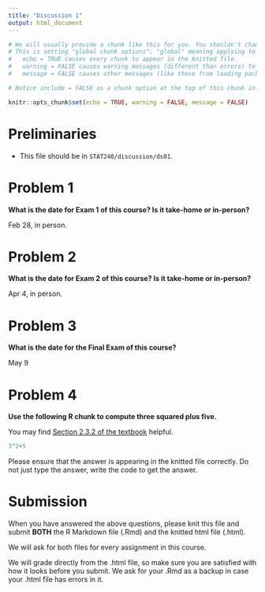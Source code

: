 ---
title: "Discussion 1"
output: html_document
---

```{r setup, include=FALSE}
# We will usually provide a chunk like this for you. You shouldn't change this chunk until and unless you know what you are doing.
# This is setting "global chunk options"; "global" meaning applying to every chunk in the rest of the document.
#   echo = TRUE causes every chunk to appear in the knitted file.
#   warning = FALSE causes warning messages (different than errors) to NOT appear in the knitted file.
#   message = FALSE causes other messages (like those from loading packages) to NOT appear in the knitted file.

# Notice include = FALSE as a chunk option at the top of this chunk in line 6. This means that neither this chunk nor its output will appear in the knitted file.

knitr::opts_chunk$set(echo = TRUE, warning = FALSE, message = FALSE)
```

# Preliminaries

- This file should be in `STAT240/discussion/ds01`.

# Problem 1

**What is the date for Exam 1 of this course? Is it take-home or in-person?**

Feb 28, in person.

# Problem 2

**What is the date for Exam 2 of this course? Is it take-home or in-person?**

Apr 4, in person.


# Problem 3

**What is the date for the Final Exam of this course?**

May 9


# Problem 4

**Use the following R chunk to compute three squared plus five.**

You may find [Section 2.3.2 of the textbook ](https://bwu62.github.io/stat240-revamp/rstudio-intro.html#r-math) helpful.

```{r}
3^2+5

```

Please ensure that the answer is appearing in the knitted file correctly. Do not just type the answer, write the code to get the answer.

# Submission

When you have answered the above questions, please knit this file and submit **BOTH** the R Markdown file (.Rmd) and the knitted html file (.html).

We will ask for both files for every assignment in this course.

We will grade directly from the .html file, so make sure you are satisfied with how it looks before you submit. We ask for your .Rmd as a backup in case your .html file has errors in it. 
